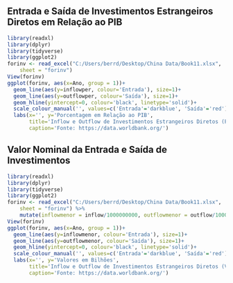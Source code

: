 ## Entrada e Saída de Investimentos Estrangeiros Diretos em Relação ao PIB

```{r, echo=F, eval=T, results='asis', fig.width=8, fig.height=4, fig.align='center', out.width="1\\linewidth", warning=FALSE, message=FALSE, size='small'}
library(readxl)
library(dplyr)
library(tidyverse)
library(ggplot2)
forinv <- read_excel("C:/Users/berrd/Desktop/China Data/Book11.xlsx", 
    sheet = "forinv") 
View(forinv)
ggplot(forinv, aes(x=Ano, group = 1))+
  geom_line(aes(y=inflowper, colour='Entrada'), size=1)+
  geom_line(aes(y=outflowper, colour='Saída'), size=1)+
  geom_hline(yintercept=0, colour='black', linetype='solid')+
  scale_colour_manual('', values=c('Entrada'='darkblue', 'Saída'='red'))+
  labs(x='', y='Porcentagem em Relação ao PIB',
       title='Inflow e Outflow de Investimentos Estrangeiros Diretos (Percentual)',
       caption='Fonte: https://data.worldbank.org/')
```

## Valor Nominal da Entrada e Saída de Investimentos
```{r, echo=F, eval=T, results='asis', fig.width=8, fig.height=4, fig.align='center', out.width="1\\linewidth", warning=FALSE, message=FALSE, size='small'}
library(readxl)
library(dplyr)
library(tidyverse)
library(ggplot2)
forinv <- read_excel("C:/Users/berrd/Desktop/China Data/Book11.xlsx", 
    sheet = "forinv") %>%
    mutate(inflowmenor = inflow/1000000000, outflowmenor = outflow/1000000000)
View(forinv)
ggplot(forinv, aes(x=Ano, group = 1))+
  geom_line(aes(y=inflowmenor, colour='Entrada'), size=1)+
  geom_line(aes(y=outflowmenor, colour='Saída'), size=1)+
  geom_hline(yintercept=0, colour='black', linetype='solid')+
  scale_colour_manual('', values=c('Entrada'='darkblue', 'Saída'='red'))+
  labs(x='', y='Valores em Bilhões',
       title='Inflow e Outflow de Investimentos Estrangeiros Diretos (Valores)',
       caption='Fonte: https://data.worldbank.org/')
```
